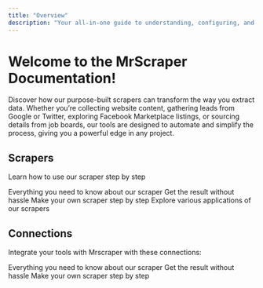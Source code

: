 ```yaml
---
title: "Overview"
description: "Your all-in-one guide to understanding, configuring, and using our scraping platform."
---
```


# Welcome to the MrScraper Documentation!

Discover how our purpose-built scrapers can transform the way you extract data. Whether you’re collecting website content, gathering leads from Google or Twitter, exploring Facebook Marketplace listings, or sourcing details from job boards, our tools are designed to automate and simplify the process, giving you a powerful edge in any project.

## Scrapers

Learn how to use our scraper step by step

<Columns>
  <Card title="Overview" icon="book-open-cover" href="" >
    Everything you need to know about our scraper
  </Card>
  <Card title="AI Mode" icon="robot" href="" >
    Get the result without hassle
  </Card>
  <Card title="Manual Mode" icon="transmission" href="" >
    Make your own scraper step by step
  </Card>
  <Card title="Use Cases" icon="briefcase" href="" >
    Explore various applications of our scrapers
  </Card>
</Columns>

## Connections

Integrate your tools with Mrscraper with these connections:

<Columns cols={3}>
  <Card title="Email" icon="envelopes" href="" >
    Everything you need to know about our scraper
  </Card>
  <Card title="Database" icon="database" href="" >
    Get the result without hassle
  </Card>
  <Card title="Webhook" icon="webhook" href="" >
    Make your own scraper step by step
  </Card>
</Columns>
